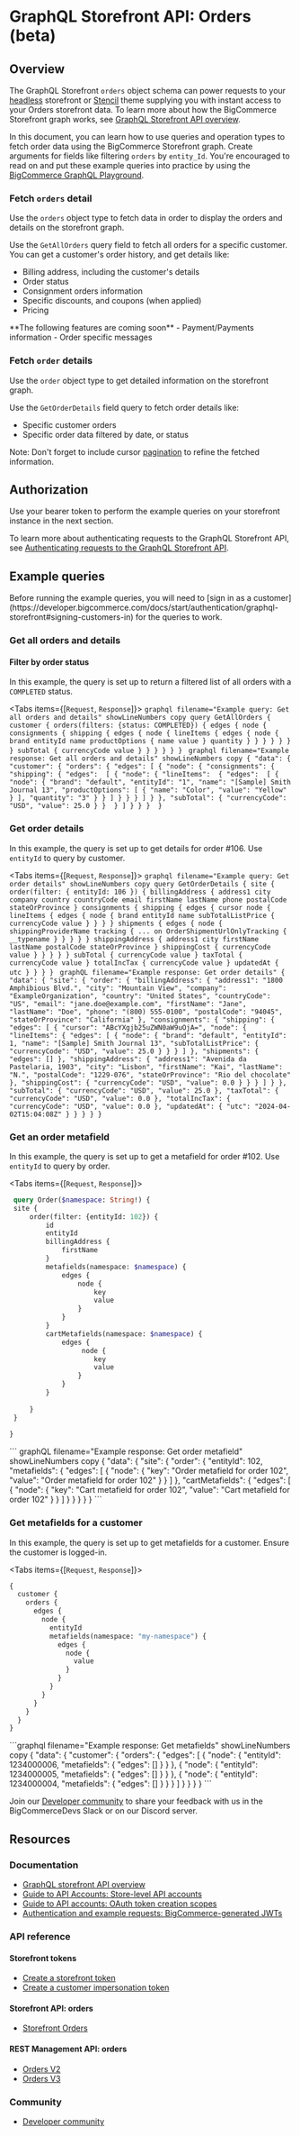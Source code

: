 # GraphQL Storefront API: Orders (beta)

## Overview

The GraphQL Storefront `orders` object schema can power requests to your [headless](/docs/storefront/headless) storefront or [Stencil](/docs/storefront/stencil/start) theme supplying you with instant access to your Orders storefront data. To learn more about how the BigCommerce Storefront graph works, see [GraphQL Storefront API overview](/docs/storefront/graphql).

In this document, you can learn how to use queries and operation types to fetch order data using the BigCommerce Storefront graph. Create arguments for fields like filtering `orders` by `entity_Id`. You're encouraged to read on and put these example queries into practice by using the [BigCommerce GraphQL Playground](/graphql-storefront/playground).

### Fetch `orders` detail

Use the `orders` object type to fetch data in order to display the orders and details on the storefront graph.

Use the `GetAllOrders` query field to fetch all orders for a specific customer. You can get a customer's order history, and get details like:

- Billing address, including the customer's details
- Order status
- Consignment orders information
- Specific discounts, and coupons (when applied)
- Pricing

<Callout type="info">
    **The following features are coming soon**
    - Payment/Payments information 
    - Order specific messages
</Callout>

### Fetch `order` details

Use the `order` object type to get detailed information on the storefront graph.

Use the `GetOrderDetails` field query to fetch order details like:

- Specific customer orders
- Specific order data filtered by date, or status

Note: Don't forget to include cursor [pagination](/docs/storefront/graphql#pagination) to refine the fetched information.

## Authorization

Use your bearer token to perform the example queries on your storefront instance in the next section. 

To learn more about authenticating requests to the GraphQL Storefront API, see [Authenticating requests to the GraphQL Storefront API](/docs/start/authentication/graphql-storefront).

## Example queries

<Callout type="info">
Before running the example queries, you will need to [sign in as a customer](https://developer.bigcommerce.com/docs/start/authentication/graphql-storefront#signing-customers-in) for the queries to work.  
</Callout>

### Get all orders and details

#### Filter by order status
In this example, the query is set up to return a filtered list of all orders with a `COMPLETED` status. 

<Tabs items={[`Request`, `Response`]}>
    <Tab>
    ```graphql filename="Example query: Get all orders and details" showLineNumbers copy
    query GetAllOrders {
      customer {
        orders(filters: {status: COMPLETED}) {
          edges {
            node {
              consignments {
                shipping {
                  edges {
                    node {
                      lineItems {
                        edges {
                          node {
                            brand
                            entityId
                            name
                            productOptions {
                              name
                              value
                            }
                            quantity
                          }
                        }
                      }
                    }
                  }
                }
              }
              subTotal {
                currencyCode
                value
              }
            }
          }
        }
      }
    }
    ```
    </Tab>
    <Tab>
    ```graphql filename="Example response: Get all orders and details" showLineNumbers copy
    {
      "data": {
        "customer": {
          "orders": {
            "edges": [
              {
                "node": {
                  "consignments": {
                    "shipping": {
                      "edges":  [
                        {
                        "node": {
                          "lineItems":  {
                            "edges":  [
                                {
                                "node": {
                                  "brand": "default",
                                  "entityId": "1",
                                  "name": "[Sample] Smith Journal 13",
                                  "productOptions": [
                                    {
                                      "name": "Color",
                                      "value": "Yellow"
                                    }
                                  ],
                                  "quantity": "3"
                                }
                              }
                            ]
                          }
                        }
                        }
                      ]
                    }
                  },
                "subTotal": {
                  "currencyCode": "USD",
                  "value": 25.0
                  }
                } 
              }
            ]
          }
        }
      } 
    }
    ```
    </Tab>
</Tabs>

### Get order details
In this example, the query is set up to get details for order #106. Use `entityId` to query by customer. 

<Tabs items={[`Request`, `Response`]}>
  <Tab>
    ```graphql filename="Example query: Get order details" showLineNumbers copy
    query GetOrderDetails {
      site {
        order(filter: { entityId: 106 }) {
          billingAddress {
            address1
            city
            company
            country
            countryCode
            email
            firstName
            lastName
            phone
            postalCode
            stateOrProvince
          }
          consignments {
            shipping {
              edges {
                  cursor
                  node {
                  lineItems {
                    edges {
                      node {
                        brand
                        entityId
                        name
                        subTotalListPrice {
                          currencyCode
                          value
                        }
                      }
                    }
                  }
                  shipments {
                    edges {
                      node {
                        shippingProviderName
                        tracking {
                          ... on OrderShipmentUrlOnlyTracking {
                              __typename
                          }
                        }
                      }
                    }
                  }
                  shippingAddress {
                    address1
                    city
                    firstName
                    lastName
                    postalCode
                    stateOrProvince
                  }
                  shippingCost {
                    currencyCode
                      value
                  }
                }
              }
            }
          }
          subTotal {
            currencyCode
            value
          }
          taxTotal {
            currencyCode
            value
          }
          totalIncTax {
            currencyCode
            value
          }
          updatedAt {
            utc
          }
        }
      }
    }
    ```
    </Tab>
    <Tab>
    ``` graphQL filename="Example response: Get order details"
    {
      "data": {
        "site": {
          "order": {
            "billingAddress": {
              "address1": "1800 Amphibious Blvd.",
              "city": "Mountain View",
              "company": "ExampleOrganization",
              "country": "United States",
              "countryCode": "US",
              "email": "jane.doe@example.com",
              "firstName": "Jane",
              "lastName": "Doe",
              "phone": "(800) 555-0100",
              "postalCode": "94045",
              "stateOrProvince": "California"
            },
            "consignments": {
              "shipping": {
                "edges": [
                  {
                  "cursor": "ABcYXgjb25uZWN0aW9uOjA=",
                  "node": {
                    "lineItems": {
                      "edges": [
                        {
                          "node": {
                            "brand": "default",
                            "entityId": 1,
                            "name": "[Sample] Smith Journal 13",
                            "subTotalListPrice": {
                                "currencyCode": "USD",
                                "value": 25.0
                            }
                          }
                        }
                      ]
                    },
                    "shipments": {
                      "edges": []
                    },
                    "shippingAddress": {
                      "address1": "Avenida da Pastelaria, 1903",
                      "city": "Lisbon",
                      "firstName": "Kai",
                      "lastName": "N.",
                      "postalCode": "1229-076",
                      "stateOrProvince": "Rio del chocolate"
                    },
                    "shippingCost": {
                      "currencyCode": "USD",
                        "value": 0.0
                    }
                  }
                }
              ]
            }
          },
          "subTotal": {
              "currencyCode": "USD",
              "value": 25.0
          },
          "taxTotal": {
              "currencyCode": "USD",
              "value": 0.0
          },
          "totalIncTax": {
              "currencyCode": "USD",
              "value": 0.0
          },
          "updatedAt": {
              "utc": "2024-04-02T15:04:08Z"
          }
        }
      }
    }
    }
    ```
  </Tab>
</Tabs>

### Get an order metafield
In this example, the query is set up to get a metafield for order #102. Use `entityId` to query by order.

<Tabs items={[`Request`, `Response`]}>
  <Tab>
   ```graphql filename="Example query: Get order metafield" showLineNumbers copy
    query Order($namespace: String!) {
    site {
        order(filter: {entityId: 102}) {
            id
            entityId
            billingAddress {
                firstName
            }
            metafields(namespace: $namespace) {
                edges {
                    node {
                        key
                        value
                    }
                }
            }
            cartMetafields(namespace: $namespace) {
                edges {
                     node {
                        key
                        value
                    }
                }
            }
            
        }
    }
    
}
```
</Tab>
    <Tab>
   ``` graphQL filename="Example response: Get order metafield" showLineNumbers copy
   {
  "data": {
    "site": {
      "order": {
        "entityId": 102,
        "metafields": {
          "edges": [
            {
              "node": {
                "key": "Order metafield for order 102",
                "value": "Order metafield for order 102"
              }
            }
          ]
        },
        "cartMetafields": {
          "edges": [
            {
              "node": {
                "key": "Cart metafield for order 102",
                "value": "Cart metafield for order 102"
              }
            }
          ]
        }
      }
    }
  }
}
   ```
 </Tab>
</Tabs>

### Get metafields for a customer
In this example, the query is set up to get metafields for a customer. Ensure the customer is logged-in.

<Tabs items={[`Request`, `Response`]}>
  <Tab>
   ```graphql filename="Example query: Get metafields" showLineNumbers copy
   {
     customer {
       orders {
         edges {
           node {
             entityId
             metafields(namespace: "my-namespace") {
               edges {
                 node {
                   value
                 }
               }
             }
           }
         }
       }
     }
   }
```
   </Tab>
<Tab>
  ```graphql filename="Example response: Get metafields" showLineNumbers copy
   {
    "data": {
        "customer": {
            "orders": {
                "edges": [
                    {
                        "node": {
                            "entityId": 1234000006,
                            "metafields": {
                                "edges": []
                            }
                        }
                    },
                    {
                        "node": {
                            "entityId": 1234000005,
                            "metafields": {
                                "edges": []
                            }
                        }
                    },
                    {
                        "node": {
                            "entityId": 1234000004,
                            "metafields": {
                                "edges": []
                            }
                        }
                    }
                ]
            }
        }
    }
} 
  ```
</Tab>
</Tabs>

Join our [Developer community](/community) to share your feedback with us in the BigCommerceDevs Slack or on our Discord server.

## Resources

### Documentation

* [GraphQL storefront API overview](/docs/storefront/graphql)
* [Guide to API Accounts: Store-level API accounts](/docs/start/authentication/api-accounts#store-level-api-accounts)
* [Guide to API accounts: OAuth token creation scopes](/docs/start/authentication/api-accounts#token-creation-scopes)
* [Authentication and example requests: BigCommerce-generated JWTs](/docs/start/authentication#bigcommerce-generated-jwts)

### API reference

#### Storefront tokens

* [Create a storefront token](/docs/rest-authentication/tokens#create-a-token)
* [Create a customer impersonation token](/docs/rest-authentication/tokens/customer-impersonation-token#create-a-token)

#### Storefront API: orders

* [Storefront Orders](/docs/rest-storefront/orders)

#### REST Management API: orders

* [Orders V2](/docs/rest-management/orders/)
* [Orders V3](/docs/rest-management/transactions)

### Community

* [Developer community](/community)
